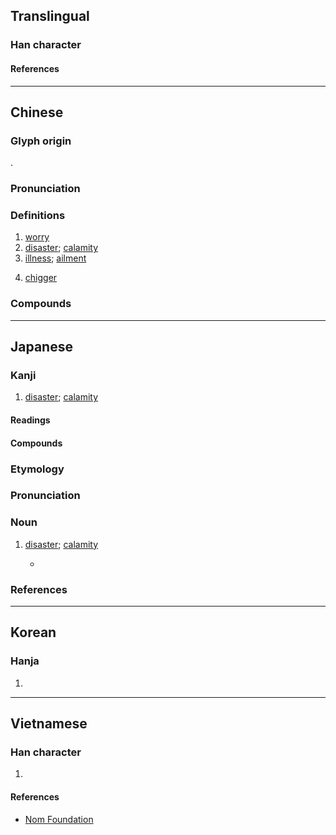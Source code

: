 {{character info}}
==Translingual==

===Han character===
{{Han char|rn=61|rad=心|as=06|sn=10|four=80331|canj=TGP|ids=⿱𦍌心}}

====References====
{{Han ref|kx=0384.230|dkj=10565|dj=0715.060|hdz=42292.100|uh=6059}}

----

==Chinese==
{{zh-forms}}

===Glyph origin===
{{Han etym}}
{{Han compound|羊|心|ls=psc|c1=p|c2=s}}.

===Pronunciation===
{{zh-pron
|m=yàng
|c=joeng6
|md=ióng
|mn=iōng
|mn-t=iang6
|mc=y
|oc=y
|cat=n
}}

===Definitions===
{{zh-hanzi}}

# [[worry]]
# [[disaster]]; [[calamity]]
# [[illness]]; [[ailment]]
# {{zh-div|蟲}} [[chigger]]

===Compounds===
{{zh-der|安然無恙|別來無恙|恙蟲病|恙蟲|小恙|微恙|布帆無恙|抱恙|無恙|有恙|貴恙|賤恙}}

----

==Japanese==

===Kanji===
{{ja-kanji|grade=|rs=心06}}

# [[disaster]]; [[calamity]]

====Readings====
{{ja-readings
|goon=よう<やう
|kanon=よう<やう
|kun=つつが-, つつみ-, やまい-
}}

====Compounds====
{{col2-u|ja
|{{ja-r|恙%虫|よう%ちゅう}}
|{{ja-r|恙%病|よう%びょう}}
|{{ja-r|疾%恙|しつ%よう}}
|{{ja-r|小%恙|しょう%よう}}
|{{ja-r|清%恙|せい%よう}}
|{{ja-r|微%恙|び%よう}}
|{{ja-r|無%恙|ぶ%よう}}
|{{ja-r|無%恙|む%よう}}
}}

===Etymology===
{{rfe|ja}}

===Pronunciation===
{{ja-pron|つつが|acc=0|acc_ref=DJR}}

===Noun===
{{ja-noun|つつが}}

# [[disaster]]; [[calamity]]
#*{{quote-song|ja|lyricist={{ja-r|{{w|高野辰之|高%野%辰%之}}|^たか%の% ^たつ%ゆき}}|composer={{ja-r|{{w|岡野貞一|岡%野%貞%一}}|^おか%の% ^てい%いち}}|title={{ja-r|{{w|故郷 (唱歌)|故郷}}|^ふるさと}}|year=1914}}
#*:{{ja-usex|[[如何]]に[[いる|い]]ます[[父%母]] &nbsp; '''恙'''無しや[[友垣|友がき]]|いか に います ちち%はは &nbsp; '''つつが'''なし や ともがき|Father and mother―are they doing well? Is everything well with my old friends?}}

===References===
<references/>

----

==Korean==

===Hanja===
{{ko-hanja|양}}

# {{rfdef|ko|sort=心06}}

----

==Vietnamese==

===Han character===
{{vi-readings|rs=心06|reading=dạng}}

# {{rfdef|vi|sort=心06}}

====References====
* [http://nomfoundation.org/common/nom_details.php?codepoint=6059 Nom Foundation]